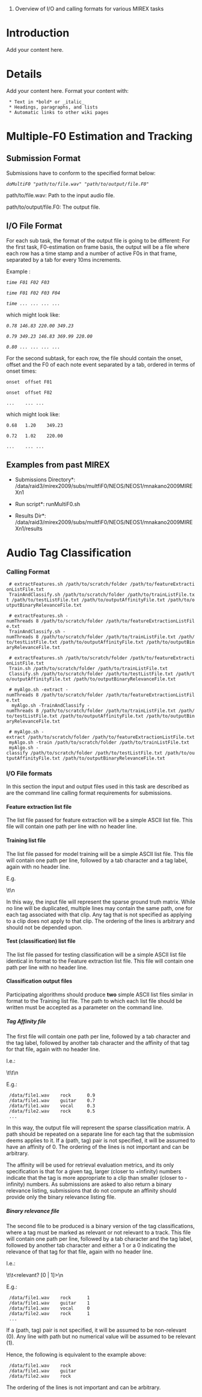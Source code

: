 #Overview of I/O  and calling formats for various MIREX tasks


= Introduction =

Add your content here.


= Details =

Add your content here.  Format your content with:
  * Text in *bold* or _italic_
  * Headings, paragraphs, and lists
  * Automatic links to other wiki pages

= Multiple-F0 Estimation and Tracking =

== Submission Format ==

Submissions have to conform to the specified format below:

 ''doMultiF0 "path/to/file.wav"  "path/to/output/file.F0" ''

path/to/file.wav: Path to the input audio file.

path/to/output/file.F0: The output file. 

== I/O File Format ==
For each sub task, the format of the output file is going to be different:
For the first task, F0-estimation on frame basis,  the output will be a file where each row has a  time stamp and a number of active F0s in that frame, separated by a tab for every 10ms increments. 
	
Example :
 ''time	F01	F02	F03	''

 ''time	F01	F02	F03	F04''

 ''time	...	...	...	...''

which might look like:

 ''0.78	146.83	220.00	349.23''

 ''0.79	349.23	146.83	369.99	220.00	''

 ''0.80	...	...	...	...''

For the second subtask,  for each row, the file should contain  the onset, offset and the F0 of each note event separated by a tab, ordered in terms of onset times:

 onset	offset F01

 onset	offset F02

 ...	... ...

which might look like:

 0.68	1.20	349.23

 0.72	1.02	220.00

 ...	...	...

== Examples from past MIREX == 

*Submissions Directory*: /data/raid3/mirex2009/subs/multfiF0/NEOS/NEOS1/mnakano2009MIREXn1

*Run script*: runMultiF0.sh

*Results Dir*:  /data/raid3/mirex2009/subs/multfiF0/NEOS/NEOS1/mnakano2009MIREXn1/results


=Audio Tag Classification=

=== Calling Format === 

  # extractFeatures.sh /path/to/scratch/folder /path/to/featureExtractionListFile.txt
  TrainAndClassify.sh /path/to/scratch/folder /path/to/trainListFile.txt /path/to/testListFile.txt /path/to/outputAffinityFile.txt /path/to/outputBinaryRelevanceFile.txt

  # extractFeatures.sh -numThreads 8 /path/to/scratch/folder /path/to/featureExtractionListFile.txt
  TrainAndClassify.sh -numThreads 8 /path/to/scratch/folder /path/to/trainListFile.txt /path/to/testListFile.txt /path/to/outputAffinityFile.txt /path/to/outputBinaryRelevanceFile.txt

  # extractFeatures.sh /path/to/scratch/folder /path/to/featureExtractionListFile.txt
  Train.sh /path/to/scratch/folder /path/to/trainListFile.txt 
  Classify.sh /path/to/scratch/folder /path/to/testListFile.txt /path/to/outputAffinityFile.txt /path/to/outputBinaryRelevanceFile.txt

  # myAlgo.sh -extract -numThreads 8 /path/to/scratch/folder /path/to/featureExtractionListFile.txt
   myAlgo.sh -TrainAndClassify -numThreads 8 /path/to/scratch/folder /path/to/trainListFile.txt /path/to/testListFile.txt /path/to/outputAffinityFile.txt /path/to/outputBinaryRelevanceFile.txt

  # myAlgo.sh -extract /path/to/scratch/folder /path/to/featureExtractionListFile.txt
  myAlgo.sh -train /path/to/scratch/folder /path/to/trainListFile.txt 
  myAlgo.sh -classify /path/to/scratch/folder /path/to/testListFile.txt /path/to/outputAffinityFile.txt /path/to/outputBinaryRelevanceFile.txt


=== I/O File  formats ===

In this section the input and output files used in this task are described as are the command line calling format requirements for submissions.

==== Feature extraction list file ====

The list file passed for feature extraction will be a simple ASCII list file. This file will contain one path per line with no header line.

==== Training list file ====

The list file passed for model training will be a simple ASCII list file. This file will contain one path per line, followed by a tab character and a tag label, again with no header line.

E.g. 

  <example path and filename>\t<tag classification>\n

In this way, the input file will represent the sparse ground truth matrix.  While no line will be duplicated, multiple lines may contain the same path, one for each tag associated with that clip. Any tag that is not specified as applying to a clip does not apply to that clip.  The ordering of the lines is arbitrary and should not be depended upon.

==== Test (classification) list file ====

The list file passed for testing classification will be a simple ASCII list file identical in format to the Feature extraction list file. This file will contain one path per line with no header line.

==== Classification output files ====

Participating algorithms should produce '''two''' simple ASCII list files similar in format to the Training list file. The path to which each list file should be written must be accepted as a parameter on the command line.

===== Tag Affinity file =====

The first file will contain one path per line, followed by a tab character and the tag label, followed by another tab character and the affinity of that tag for that file, again with no header line.

I.e.:

  <example path and filename>\t<tag classification>\t<affinity>\n

E.g.:

  /data/file1.wav    rock      0.9
  /data/file1.wav    guitar    0.7
  /data/file1.wav    vocal     0.3
  /data/file2.wav    rock      0.5
  ...

In this way, the output file will represent the sparse classification matrix.  A path should be repeated on a separate line for each tag that the submission deems applies to it.  If a (path, tag) pair is not specified, it will be assumed to have an affinity of 0.  The ordering of the lines is not important and can be arbitrary.

The affinity will be used for retrieval evaluation metrics, and its only specification is that for a given tag, larger (closer to +infinity) numbers indicate that the tag is more appropriate to a clip than smaller (closer to -infinity) numbers.  As submissions are asked to also return a binary relevance listing, submissions that do not compute an affinity should provide only the binary relevance listing file.

===== Binary relevance file =====

The second file to be produced is a binary version of the tag classifications, where a tag must be marked as relevant or not relevant to a track. This file will contain one path per line, followed by a tab character and the tag label, followed by another tab character and either a 1 or a 0 indicating the relevance of that tag for that file, again with no header line.

I.e.:

  <example path and filename>\t<tag classification>\t<relevant? [0 | 1]>\n

E.g.:

  /data/file1.wav    rock      1
  /data/file1.wav    guitar    1
  /data/file1.wav    vocal     0
  /data/file2.wav    rock      1
  ...

If a (path, tag) pair is not specified, it will be assumed to be non-relevant (0). Any line with path but no numerical value will be assumed to be relevant (1).

Hence, the following is equivalent to the example above:

  /data/file1.wav    rock
  /data/file1.wav    guitar
  /data/file2.wav    rock

The ordering of the lines is not important and can be arbitrary.
